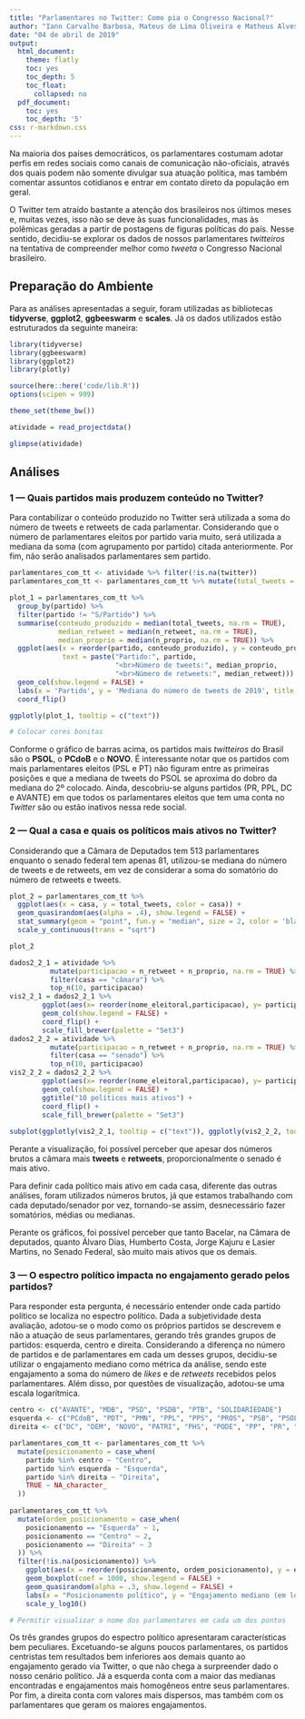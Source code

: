 ```yaml
---
title: "Parlamentares no Twitter: Como pia o Congresso Nacional?"
author: "Iann Carvalho Barbosa, Mateus de Lima Oliveira e Matheus Alves dos Santos"
date: "04 de abril de 2019"
output:
  html_document:
    theme: flatly
    toc: yes
    toc_depth: 5
    toc_float:
      collapsed: no
  pdf_document:
    toc: yes
    toc_depth: '5'
css: r-markdown.css
---
```


Na maioria dos países democráticos, os parlamentares costumam adotar perfis em redes sociais como canais de comunicação não-oficiais, através dos quais podem não somente divulgar sua atuação política, mas também comentar assuntos cotidianos e entrar em contato direto da população em geral.

O Twitter tem atraído bastante a atenção dos brasileiros nos últimos meses e, muitas vezes, isso não se deve às suas funcionalidades, mas às polêmicas geradas a partir de postagens de figuras políticas do país. Nesse sentido, decidiu-se explorar os dados de nossos parlamentares *twitteiros* na tentativa de compreender melhor como *tweeta* o Congresso Nacional brasileiro.

## Preparação do Ambiente

Para as análises apresentadas a seguir, foram utilizadas as bibliotecas **tidyverse**, **ggplot2**, **ggbeeswarm** e **scales**. Já os dados utilizados estão estruturados da seguinte maneira:

```r
library(tidyverse)
library(ggbeeswarm)
library(ggplot2)
library(plotly)

source(here::here('code/lib.R'))
options(scipen = 999)

theme_set(theme_bw())
```

```r
atividade = read_projectdata()
```

```r
glimpse(atividade)
```

## Análises

### 1 — Quais partidos mais produzem conteúdo no Twitter?

Para contabilizar o conteúdo produzido no Twitter será utilizada a soma do número de tweets e retweets de cada parlamentar. Considerando que o número de parlamentares eleitos por partido varia muito, será utilizada a mediana da soma (com agrupamento por partido) citada anteriormente. Por fim, não serão analisados parlamentares sem partido.

```r
parlamentares_com_tt <- atividade %>% filter(!is.na(twitter))
parlamentares_com_tt <- parlamentares_com_tt %>% mutate(total_tweets = n_proprio + n_retweet)

plot_1 = parlamentares_com_tt %>%
  group_by(partido) %>%
  filter(partido != "S/Partido") %>%
  summarise(conteudo_produzido = median(total_tweets, na.rm = TRUE),
            median_retweet = median(n_retweet, na.rm = TRUE),
            median_proprio = median(n_proprio, na.rm = TRUE)) %>%
  ggplot(aes(x = reorder(partido, conteudo_produzido), y = conteudo_produzido, alpha = .8,
             text = paste("Partido:", partido,
                          "<br>Número de tweets:", median_proprio, 
                          "<br>Número de retweets:", median_retweet))) +
  geom_col(show.legend = FALSE) +
  labs(x = 'Partido', y = 'Mediana do número de tweets de 2019', title = 'Conteúdo produzido por Parlamentar') +
  coord_flip()

ggplotly(plot_1, tooltip = c("text"))

# Colocar cores bonitas
```

Conforme o gráfico de barras acima, os partidos mais *twitteiros* do Brasil são o **PSOL**, o **PCdoB** e o **NOVO**. É interessante notar que os partidos com mais parlamentares eleitos (PSL e PT) não figuram entre as primeiras posições e que a mediana de tweets do PSOL se aproxima do dobro da mediana do 2º colocado. Ainda, descobriu-se alguns partidos (PR, PPL, DC e AVANTE) em que todos os parlamentares eleitos que tem uma conta no *Twitter* são ou estão inativos nessa rede social.

### 2 — Qual a casa e quais os políticos mais ativos no Twitter?

Considerando que a Câmara de Deputados tem 513 parlamentares enquanto o senado federal tem apenas 81, utilizou-se mediana do número de tweets e de retweets, em vez de considerar a soma do somatório do número de retweets e tweets.

```r
plot_2 = parlamentares_com_tt %>%
  ggplot(aes(x = casa, y = total_tweets, color = casa)) + 
  geom_quasirandom(aes(alpha = .4), show.legend = FALSE) +
  stat_summary(geom = "point", fun.y = "median", size = 2, color = 'black') +
  scale_y_continuous(trans = "sqrt")

plot_2
```

```r
dados2_2_1 = atividade %>%
          mutate(participacao = n_retweet + n_proprio, na.rm = TRUE) %>%
          filter(casa == "câmara") %>%
          top_n(10, participacao)
vis2_2_1 = dados2_2_1 %>% 
        ggplot(aes(x= reorder(nome_eleitoral,participacao), y= participacao,fill = nome_eleitoral, alpha = .4, text = paste("Casa:", casa, "<br>Número de tweets:", n_proprio, "<br>Número de retweets:", n_retweet))) +
        geom_col(show.legend = FALSE) +
        coord_flip() +
        scale_fill_brewer(palette = "Set3")
dados2_2_2 = atividade %>%
          mutate(participacao = n_retweet + n_proprio, na.rm = TRUE) %>%
          filter(casa == "senado") %>%
          top_n(10, participacao)
vis2_2_2 = dados2_2_2 %>% 
        ggplot(aes(x= reorder(nome_eleitoral,participacao), y= participacao,fill = nome_eleitoral, alpha = .4, text = paste("Casa:", casa, "<br>Número de tweets:", n_proprio, "<br>Número de retweets:", n_retweet))) +
        geom_col(show.legend = FALSE) +
        ggtitle("10 políticos mais ativos") +
        coord_flip() +
        scale_fill_brewer(palette = "Set3")
          
subplot(ggplotly(vis2_2_1, tooltip = c("text")), ggplotly(vis2_2_2, tooltip = c("text")), nrows = 2)
```

Perante a visualização, foi possível perceber que apesar dos números brutos a câmara mais **tweets** e **retweets**, proporcionalmente o senado é mais ativo.

Para definir cada político mais ativo em cada casa, diferente das outras análises, foram utilizados números brutos, já que estamos trabalhando com cada deputado/senador por vez, tornando-se assim, desnecessário fazer somatórios, médias ou medianas.


  Perante os gráficos, foi possível perceber que tanto Bacelar, na Câmara de deputados, quanto Álvaro Dias, Humberto Costa, Jorge Kajuru e Lasier Martins, no Senado Federal, são muito mais ativos que os demais.
  
### 3 — O espectro político impacta no engajamento gerado pelos partidos?

Para responder esta pergunta, é necessário entender onde cada partido político se localiza no espectro político. Dada a subjetividade desta avaliação, adotou-se o modo como os próprios partidos se descrevem e não a atuação de seus parlamentares, gerando três grandes grupos de partidos: esquerda, centro e direita. Considerando a diferença no número de partidos e de parlamentares em cada um desses grupos, decidiu-se utilizar o engajamento mediano como métrica da análise, sendo este engajamento a soma do número de *likes* e de *retweets* recebidos pelos parlamentares. Além disso, por questões de visualização, adotou-se uma escala logarítmica.

```r
centro <- c("AVANTE", "MDB", "PSD", "PSDB", "PTB", "SOLIDARIEDADE")
esquerda <- c("PCdoB", "PDT", "PMN", "PPL", "PPS", "PROS", "PSB", "PSOL", "PT", "PV", "REDE")
direita <- c("DC", "DEM", "NOVO", "PATRI", "PHS", "PODE", "PP", "PR", "PRB", "PRP",  "PSC", "PSL")

parlamentares_com_tt <- parlamentares_com_tt %>%
  mutate(posicionamento = case_when(
    partido %in% centro ~ "Centro",
    partido %in% esquerda ~ "Esquerda",
    partido %in% direita ~ "Direita",
    TRUE ~ NA_character_
  ))
         
parlamentares_com_tt %>%
  mutate(ordem_posicionamento = case_when(
    posicionamento == "Esquerda" ~ 1, 
    posicionamento == "Centro" ~ 2,
    posicionamento == "Direita" ~ 3
  )) %>%
  filter(!is.na(posicionamento)) %>%
    ggplot(aes(x = reorder(posicionamento, ordem_posicionamento), y = engaj_mediano, color = posicionamento)) +
    geom_boxplot(coef = 1000, show.legend = FALSE) +
    geom_quasirandom(alpha = .3, show.legend = FALSE) +
    labs(x = "Posicionamento político", y = "Engajamento mediano (em log10)") +
    scale_y_log10() 

# Permitir visualizar o nome dos parlamentares em cada um dos pontos
```

Os três grandes grupos do espectro político apresentaram características bem peculiares. Excetuando-se alguns poucos parlamentares, os partidos centristas tem resultados bem inferiores aos demais quanto ao engajamento gerado via Twitter, o que não chega a surpreender dado o nosso cenário político. Já a esquerda conta com a maior das medianas encontradas e engajamentos mais homogêneos entre seus parlamentares. Por fim, a direita conta com valores mais dispersos, mas também com os parlamentares que geram os maiores engajamentos.